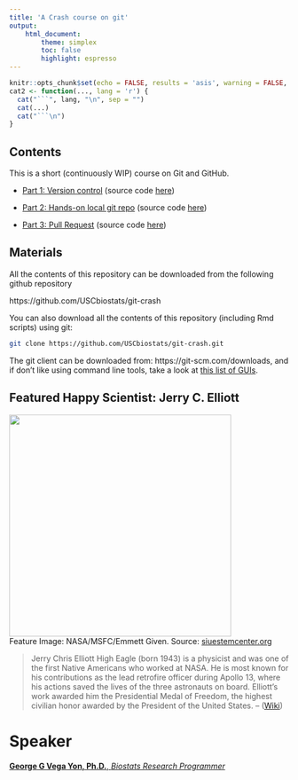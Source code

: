 ```yaml
---
title: 'A Crash course on git'
output:
    html_document:
        theme: simplex
        toc: false
        highlight: espresso
---
```


```r
knitr::opts_chunk$set(echo = FALSE, results = 'asis', warning = FALSE, comment = "")
cat2 <- function(..., lang = 'r') {
  cat("```", lang, "\n", sep = "")
  cat(...)
  cat("```\n")
}
```

## Contents

This is a short (continuously WIP) course on Git and GitHub.

- [Part 1: Version control](part1.html) (source code [here](part1.Rmd){target="_blank"})

- [Part 2: Hands-on local git repo](part2.html) (source code [here](part2.Rmd){target="_blank"})

- [Part 3: Pull Request](part3.html) (source code [here](part3.Rmd){target="_blank"})


## Materials

All the contents of this repository can be downloaded from the following 
github repository

https://github.com/USCbiostats/git-crash

You can also download all the contents of this repository (including Rmd scripts) using git:

```bash
git clone https://github.com/USCbiostats/git-crash.git
```

The git client can be downloaded from: https://git-scm.com/downloads, and if
don't like using command line tools, take a look at
[this list of GUIs](https://git-scm.com/downloads/guis).


## Featured Happy Scientist: Jerry C. Elliott

<div align="center">
<img src="https://www.siuestemcenter.org/wp-content/uploads/2020/10/JCHighEagle-e1602550145725-984x804.jpg" width="400px"><br>
<figcaption>
Feature Image:  NASA/MSFC/Emmett Given. Source: <a href="https://www.siuestemcenter.org/2020/10/13/jerry-c-elliott-stem-like-me-story/" target="_blank">siuestemcenter.org</a>
</figcaption>
</div>

> Jerry Chris Elliott High Eagle (born 1943) is a physicist and was one of the first Native Americans who worked at NASA. He is most known for his contributions as the lead retrofire officer during Apollo 13, where his actions saved the lives of the three astronauts on board. Elliott's work awarded him the Presidential Medal of Freedom, the highest civilian honor awarded by the President of the United States. -- ([Wiki](https://en.wikipedia.org/wiki/Jerry_C._Elliott))


# Speaker

[**George G Vega Yon, Ph.D.**, *Biostats Research Programmer*](https://ggvy.cl){target="_balnk"}


